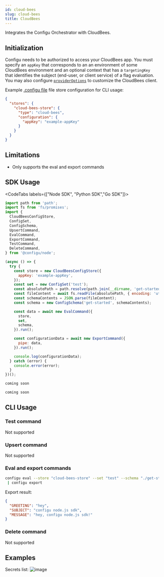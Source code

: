```yaml
---
id: cloud-bees
slug: cloud-bees
title: CloudBees
---
```


Integrates the Configu Orchestrator with CloudBees.

## Initialization

Configu needs to be authorized to access your CloudBees app. You must specify an `appKey` that corresponds to an an environment of some CloudBees environment and an optional context that has a `targetingKey` that identifies the subject (end-user, or client service) of a flag evaluation. You may also configure [`providerOptions`](https://github.com/DefinitelyTyped/DefinitelyTyped/blob/dc3f51b89bf7741b8d327311321ab6db041aa88d/types/rox-node/index.d.ts#L35C35-L35C35) to customize the CloudBees client.

Example [.configu file](../cli-config) file store configuration for CLI usage:

```json
{
  "stores": {
    "cloud-bees-store": {
      "type": "cloud-bees",
      "configuration": {
        "appKey": "example-appKey"
      }
    }
  }
}
```

## Limitations

<Admonition type="info">

- Only supports the eval and export commands

</Admonition>

## SDK Usage

<CodeTabs labels={["Node SDK", "Python SDK","Go SDK"]}>

```js
import path from 'path';
import fs from 'fs/promises';
import {
  CloudBeesConfigStore,
  ConfigSet,
  ConfigSchema,
  UpsertCommand,
  EvalCommand,
  ExportCommand,
  TestCommand,
  DeleteCommand,
} from '@configu/node';

(async () => {
  try {
    const store = new CloudBeesConfigStore({
      appKey: 'example-appKey',
    });
    const set = new ConfigSet('test');
    const absolutePath = path.resolve(path.join(__dirname, 'get-started.cfgu.json'));
    const fileContent = await fs.readFile(absolutePath, { encoding: 'utf8' });
    const schemaContents = JSON.parse(fileContent);
    const schema = new ConfigSchema('get-started', schemaContents);

    const data = await new EvalCommand({
      store,
      set,
      schema,
    }).run();

    const configurationData = await new ExportCommand({
      pipe: data,
    }).run();

    console.log(configurationData);
  } catch (error) {
    console.error(error);
  }
})();
```

```python
coming soon
```

```GO
coming soon
```

</CodeTabs>

## CLI Usage

### Test command

Not supported

### Upsert command

Not supported

### Eval and export commands

```bash
configu eval --store "cloud-bees-store" --set "test" --schema "./get-started.cfgu.json" \
 | configu export
```

Export result:

```json
{
  "GREETING": "hey",
  "SUBJECT": "configu node.js sdk",
  "MESSAGE": "hey, configu node.js sdk!"
}
```

### Delete command

Not supported

## Examples

Secrets list:
![image](./img/cloud-bees-feature-flag-list.png)
